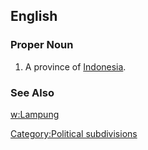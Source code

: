 ==English==
===Proper Noun===
{{en-proper noun}}
#A province of [[Indonesia]].
===See Also===
[[w:Lampung]]
[[Category:Political subdivisions]]